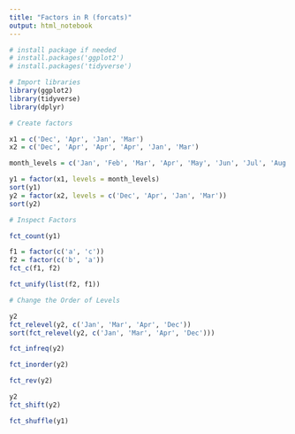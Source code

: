 ```yaml
---
title: "Factors in R (forcats)"
output: html_notebook
---
```


```r
# install package if needed 
# install.packages('ggplot2')
# install.packages('tidyverse')
```

```r
# Import libraries
library(ggplot2)
library(tidyverse)
library(dplyr)

```

```r
# Create factors 

x1 = c('Dec', 'Apr', 'Jan', 'Mar')
x2 = c('Dec', 'Apr', 'Apr', 'Apr', 'Jan', 'Mar')

month_levels = c('Jan', 'Feb', 'Mar', 'Apr', 'May', 'Jun', 'Jul', 'Aug', 'Sep', 'Oct', 'Nov', 'Dec')

y1 = factor(x1, levels = month_levels)
sort(y1)
y2 = factor(x2, levels = c('Dec', 'Apr', 'Jan', 'Mar'))
sort(y2)

```

```r
# Inspect Factors

fct_count(y1)

f1 = factor(c('a', 'c'))
f2 = factor(c('b', 'a'))
fct_c(f1, f2)

fct_unify(list(f2, f1))


```


```r
# Change the Order of Levels

y2
fct_relevel(y2, c('Jan', 'Mar', 'Apr', 'Dec'))
sort(fct_relevel(y2, c('Jan', 'Mar', 'Apr', 'Dec')))

fct_infreq(y2)

fct_inorder(y2)

fct_rev(y2)

y2
fct_shift(y2)

fct_shuffle(y1)

```


